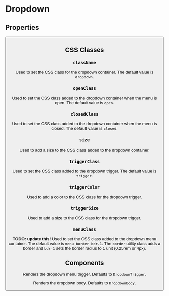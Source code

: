 
# Dropdown

<Dropdown/>

## Properties

<Text/>
<Content/>
<OnHover/>
<Right/>
<Wide/>
<Placement/>
<Offset/>
<Icon/>
<IconRotate/>
<IconLeft/>
<IconLeftRotate/>
<IconRight/>
<IconRightRotate/>
<Button/>

## CSS Classes

### `className`

Used to set the CSS class for the dropdown container.  The default
value is `dropdown`.

### `openClass`

Used to set the CSS class added to the dropdown container when
the menu is open.  The default value is `open`.

### `closedClass`

Used to set the CSS class added to the dropdown container when
the menu is closed.  The default value is `closed`.

### `size`

Used to add a size to the CSS class added to the dropdown container.

### `triggerClass`

Used to set the CSS class added to the dropdown trigger.
The default value is `trigger`.

### `triggerColor`

Used to add a color to the CSS class for the dropdown trigger.

### `triggerSize`

Used to add a size to the CSS class for the dropdown trigger.

### `menuClass`

<b>TODO: update this!</b>
Used to set the CSS class added to the dropdown menu container.
The default value is `menu border bdr-1`.  The
`border` utility class adds a border and
`bdr-1` sets the border radius to 1 unit (0.25rem or
4px).

## Components

<SubHeading code="Trigger" id="Trigger-component"/>

Renders the dropdown menu trigger.  Defaults
to `DropdownTrigger`.

<SubHeading code="Body" id="Body-component"/>

Renders the dropdown body.  Defaults
to `DropdownBody`.
